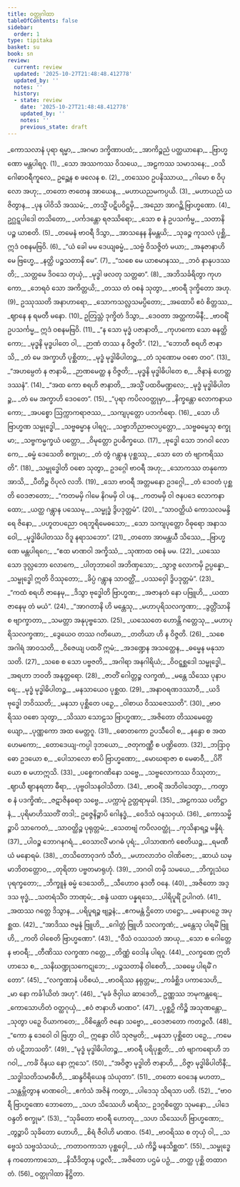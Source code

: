 ```yaml
---
title: ဝတ္ထုဂါထာ
tableOfContents: false
sidebar:
  order: 1
type: tipitaka
basket: su
book: sn
review:
  current: review
  updated: '2025-10-27T21:48:48.412778'
  updated_by: ''
  notes: ''
  history:
  - state: review
    date: '2025-10-27T21:48:48.412778'
    updated_by: ''
    notes: ''
    previous_state: draft
---
```



<ReviewStatus review={frontmatter.review} showDetails={true} />

<HypothesisAnnotation frontmatter={frontmatter} />

<DynamicBreadcrumb />

<Division number="983" book="sn" e="ch" v="18" p="429">

<Paragraph number="1164" type="verses" book="sn">
_ကောသလာနံ ပုရာ ရမ္မာ,_  
_အဂမာ ဒက္ခိဏာပထံ;_  
_အာကိဉ္စညံ ပတ္ထယာနော,_  
_ဗြာဟ္မဏော မန္တပါရဂူ. (1)_  

</Paragraph>

</Division>
<Division number="984" book="sn" e="ch" v="18" p="429">

<Paragraph number="1165" type="verses" book="sn">
_သော အဿကဿ ဝိသယေ,_  
_အဠကဿ သမာသနေ;_  
_ဝသိ ဂေါဓာဝရီကူလေ,_  
ဥဉ္ဆေန စ ဖလေန စ. (2)_  

</Paragraph>

</Division>
<Division number="985" book="sn" e="ch" v="18" p="429">

<Paragraph number="1166" type="verses" book="sn">
_တဿေဝ ဥပနိဿာယ,_  
_ဂါမော စ ဝိပုလော အဟု;_  
_တတော ဇာတေန အာယေန,_  
_မဟာယညမကပ္ပယိ. (3)_  

</Paragraph>

</Division>
<Division number="986" book="sn" e="ch" v="18" p="429">

<Paragraph number="1167" type="verses" book="sn">
_မဟာယညံ ယဇိတွာန,_  
_ပုန ပါဝိသိ အဿမံ;_  
_တသ္မိံ ပဋိပဝိဋ္ဌမှိ,_  
_အညော အာဂဉ္ဆိ ဗြာဟ္မဏော. (4)_  

</Paragraph>

</Division>
<Division number="987" book="sn" e="ch" v="18" p="429">

<Paragraph number="1168" type="verses" book="sn">
ဥဂ္ဃဋ္ဋပါဒေါ တသိတော,_  
_ပင်္ကဒန္တော ရဇဿိရော;_  
_သော စ နံ ဥပသင်္ကမ္မ,_  
_သတာနိ ပဉ္စ ယာစတိ. (5)_  

</Paragraph>

</Division>
<Division number="988" book="sn" e="ch" v="18" p="429">

<Paragraph number="1169" type="verses" book="sn">
_တမေနံ ဗာဝရီ ဒိသွာ,_  
_အာသနေန နိမန္တယိ;_  
_သုခဉ္စ ကုသလံ ပုစ္ဆိ,_  
ဣဒံ ဝစနမဗြဝိ. (6)_  

</Paragraph>

</Division>
<Division number="989" book="sn" e="ch" v="18" p="429">

<Paragraph number="1170" type="verses" book="sn">
_“ယံ ခေါ မမ ဒေယျဓမ္မံ,_  
_သဗ္ဗံ ဝိသဇ္ဇိတံ မယာ;_  
_အနုဇာနာဟိ မေ ဗြဟ္မေ,_  
_နတ္ထိ ပဉ္စသတာနိ မေ”. (7)_  

</Paragraph>

</Division>
<Division number="990" book="sn" e="ch" v="18" p="429">

<Paragraph number="1171" type="verses" book="sn">
_“သစေ မေ ယာစမာနဿ,_  
_ဘဝံ နာနုပဒဿတိ;_  
_သတ္တမေ ဒိဝသေ တုယှံ,_  
_မုဒ္ဓါ ဖလတု သတ္တဓာ”. (8)_  

</Paragraph>

</Division>
<Division number="991" book="sn" e="ch" v="18" p="429">

<Paragraph number="1172" type="verses" book="sn">
_အဘိသင်္ခရိတွာ ကုဟကော,_  
_ဘေရဝံ သော အကိတ္တယိ;_  
_တဿ တံ ဝစနံ သုတွာ,_  
_ဗာဝရီ ဒုက္ခိတော အဟု. (9)_  

</Paragraph>

</Division>
<Division number="992" book="sn" e="ch" v="18" p="429">

<Paragraph number="1173" type="verses" book="sn">
ဥဿုဿတိ အနာဟာရော,_  
_သောကသလ္လသမပ္ပိတော;_  
_အထောပိ ဧဝံ စိတ္တဿ,_  
_ဈာနေ န ရမတီ မနော. (10)_  

</Paragraph>

</Division>
<Division number="993" book="sn" e="ch" v="18" p="429">

<Paragraph number="1174" book="sn">
ဥတြသ္တံ ဒုက္ခိတံ ဒိသွာ,_  
_ဒေဝတာ အတ္ထကာမိနီ;_  
_ဗာဝရိံ ဥပသင်္ကမ္မ,_  
ဣဒံ ဝစနမဗြဝိ. (11)_  

</Paragraph>

</Division>
<Division number="994" book="sn" e="ch" v="18" p="430">

<Paragraph number="1175" type="verses" book="sn">
_“န သော မုဒ္ဓံ ပဇာနာတိ,_  
_ကုဟကော သော ဓနတ္ထိကော;_  
_မုဒ္ဓနိ မုဒ္ဓပါတေ ဝါ,_  
_ဉာဏံ တဿ န ဝိဇ္ဇတိ”. (12)_  

</Paragraph>

</Division>
<Division number="995" book="sn" e="ch" v="18" p="430">

<Paragraph number="1176" type="verses" book="sn">
_“ဘောတီ စရဟိ ဇာနာသိ,_  
_တံ မေ အက္ခာဟိ ပုစ္ဆိတာ;_  
_မုဒ္ဓံ မုဒ္ဓါဓိပါတဉ္စ,_  
_တံ သုဏောမ ဝစော တဝ”. (13)_  

</Paragraph>

</Division>
<Division number="996" book="sn" e="ch" v="18" p="430">

<Paragraph number="1177" type="verses" book="sn">
_“အဟမ္ပေတံ န ဇာနာမိ,_  
_ဉာဏမေတ္ထ န ဝိဇ္ဇတိ;_  
_မုဒ္ဓနိ မုဒ္ဓါဓိပါတေ စ,_  
_ဇိနာနံ ဟေတ္ထ ဒဿနံ”. (14)_  

</Paragraph>

</Division>
<Division number="997" book="sn" e="ch" v="18" p="430">

<Paragraph number="1178" type="verses" book="sn">
_“အထ ကော စရဟိ ဇာနာတိ,_  
_အသ္မိံ ပထဝိမဏ္ဍလေ;_  
_မုဒ္ဓံ မုဒ္ဓါဓိပါတဉ္စ,_  
_တံ မေ အက္ခာဟိ ဒေဝတေ”. (15)_  

</Paragraph>

</Division>
<Division number="998" book="sn" e="ch" v="18" p="430">

<Paragraph number="1179" type="verses" book="sn">
_“ပုရာ ကပိလဝတ္ထုမှာ,_  
_နိက္ခန္တော လောကနာယကော;_  
_အပစ္စော ဩက္ကာကရာဇဿ,_  
_သကျပုတ္တော ပဘင်္ကရော. (16)_  

</Paragraph>

</Division>
<Division number="999" book="sn" e="ch" v="18" p="430">

<Paragraph number="1180" type="verses" book="sn">
_သော ဟိ ဗြာဟ္မဏ သမ္ဗုဒ္ဓေါ,_  
_သဗ္ဗဓမ္မာန ပါရဂူ;_  
_သဗ္ဗာဘိညာဗလပ္ပတ္တော,_  
_သဗ္ဗဓမ္မေသု စက္ခုမာ;_  
_သဗ္ဗကမ္မက္ခယံ ပတ္တော,_  
_ဝိမုတ္တော ဥပဓိက္ခယေ. (17)_  

</Paragraph>

</Division>
<Division number="1000" book="sn" e="ch" v="18" p="430">

<Paragraph number="1181" type="verses" book="sn">
_ဗုဒ္ဓေါ သော ဘဂဝါ လောကေ,_  
_ဓမ္မံ ဒေသေတိ စက္ခုမာ;_  
_တံ တွံ ဂန္တွာန ပုစ္ဆဿု,_  
_သော တေ တံ ဗျာကရိဿတိ”. (18)_  

</Paragraph>

</Division>
<Division number="1001" book="sn" e="ch" v="18" p="430">

<Paragraph number="1182" type="verses" book="sn">
_သမ္ဗုဒ္ဓေါတိ ဝစော သုတွာ,_  
ဥဒဂ္ဂေါ ဗာဝရီ အဟု;_  
_သောကဿ တနုကော အာသိ,_  
_ပီတိဉ္စ ဝိပုလံ လဘိ. (19)_  

</Paragraph>

</Division>
<Division number="1002" book="sn" e="ch" v="18" p="430">

<Paragraph number="1183" type="verses" book="sn">
_သော ဗာဝရီ အတ္တမနော ဥဒဂ္ဂေါ,_  
_တံ ဒေဝတံ ပုစ္ဆတိ ဝေဒဇာတော;_  
_“ကတမမှိ ဂါမေ နိဂမမှိ ဝါ ပန,_  
_ကတမမှိ ဝါ ဇနပဒေ လောကနာထော;_  
_ယတ္ထ ဂန္တွာန ပဿေမု,_  
_သမ္ဗုဒ္ဓံ ဒွိပဒုတ္တမံ”. (20)_  

</Paragraph>

</Division>
<Division number="1003" book="sn" e="ch" v="18" p="430">

<Paragraph number="1184" type="verses" book="sn">
_“သာဝတ္ထိယံ ကောသလမန္ဒိရေ ဇိနော,_  
_ပဟူတပညော ဝရဘူရိမေဓသော;_  
_သော သကျပုတ္တော ဝိဓုရော အနာသဝေါ,_  
_မုဒ္ဓါဓိပါတဿ ဝိဒူ နရာသဘော”. (21)_  

</Paragraph>

</Division>
<Division number="1004" book="sn" e="ch" v="18" p="431">

<Paragraph number="1185" type="verses" book="sn">
_တတော အာမန္တယီ သိဿေ,_  
_ဗြာဟ္မဏေ မန္တပါရဂေ;_  
_“ဧထ မာဏဝါ အက္ခိဿံ,_  
_သုဏာထ ဝစနံ မမ. (22)_  

</Paragraph>

</Division>
<Division number="1005" book="sn" e="ch" v="18" p="431">

<Paragraph number="1186" type="verses" book="sn">
_ယဿေသော ဒုလ္လဘော လောကေ,_  
_ပါတုဘာဝေါ အဘိဏှသော;_  
_သွာဇ္ဇ လောကမှိ ဥပ္ပန္နော,_  
_သမ္ဗုဒ္ဓေါ ဣတိ ဝိဿုတော;_  
_ခိပ္ပံ ဂန္တွာန သာဝတ္ထိံ,_  
_ပဿဝှေါ ဒွိပဒုတ္တမံ”. (23)_  

</Paragraph>

</Division>
<Division number="1006" book="sn" e="ch" v="18" p="431">

<Paragraph number="1187" type="verses" book="sn">
_“ကထံ စရဟိ ဇာနေမု,_  
_ဒိသွာ ဗုဒ္ဓေါတိ ဗြာဟ္မဏ;_  
_အဇာနတံ နော ပဗြူဟိ,_  
_ယထာ ဇာနေမု တံ မယံ”. (24)_  

</Paragraph>

</Division>
<Division number="1007" book="sn" e="ch" v="18" p="431">

<Paragraph number="1188" type="verses" book="sn">
_“အာဂတာနိ ဟိ မန္တေသု,_  
_မဟာပုရိသလက္ခဏာ;_  
_ဒွတ္တိံသာနိ စ ဗျာက္ခာတာ,_  
_သမတ္တာ အနုပုဗ္ဗသော. (25)_  

</Paragraph>

</Division>
<Division number="1008" book="sn" e="ch" v="18" p="431">

<Paragraph number="1189" type="verses" book="sn">
_ယဿေတေ ဟောန္တိ ဂတ္တေသု,_  
_မဟာပုရိသလက္ခဏာ;_  
_ဒွေယေဝ တဿ ဂတိယော,_  
_တတိယာ ဟိ န ဝိဇ္ဇတိ. (26)_  

</Paragraph>

</Division>
<Division number="1009" book="sn" e="ch" v="18" p="431">

<Paragraph number="1190" type="verses" book="sn">
_သစေ အဂါရံ အာဝသတိ,_  
_ဝိဇေယျ ပထဝိံ ဣမံ;_  
_အဒဏ္ဍေန အသတ္ထေန,_  
_ဓမ္မေန မနုသာသတိ. (27)_  

</Paragraph>

</Division>
<Division number="1010" book="sn" e="ch" v="18" p="431">

<Paragraph number="1191" type="verses" book="sn">
_သစေ စ သော ပဗ္ဗဇတိ,_  
_အဂါရာ အနဂါရိယံ;_  
_ဝိဝဋ္ဋစ္ဆဒေါ သမ္ဗုဒ္ဓေါ,_  
_အရဟာ ဘဝတိ အနုတ္တရော. (28)_  

</Paragraph>

</Division>
<Division number="1011" book="sn" e="ch" v="18" p="431">

<Paragraph number="1192" type="verses" book="sn">
_ဇာတိံ ဂေါတ္တဉ္စ လက္ခဏံ,_  
_မန္တေ သိဿေ ပုနာပရေ;_  
_မုဒ္ဓံ မုဒ္ဓါဓိပါတဉ္စ,_  
_မနသာယေဝ ပုစ္ဆထ. (29)_  

</Paragraph>

</Division>
<Division number="1012" book="sn" e="ch" v="18" p="431">

<Paragraph number="1193" type="verses" book="sn">
_အနာဝရဏဒဿာဝီ,_  
_ယဒိ ဗုဒ္ဓေါ ဘဝိဿတိ;_  
_မနသာ ပုစ္ဆိတေ ပဉှေ,_  
_ဝါစာယ ဝိဿဇေဿတိ”. (30)_  

</Paragraph>

</Division>
<Division number="1013" book="sn" e="ch" v="18" p="431">

<Paragraph number="1194" type="verses" book="sn">
_ဗာဝရိဿ ဝစော သုတွာ,_  
_သိဿာ သောဠသ ဗြာဟ္မဏာ;_  
_အဇိတော တိဿမေတ္တေယျော,_  
_ပုဏ္ဏကော အထ မေတ္တဂူ. (31)_  

</Paragraph>

</Division>
<Division number="1014" book="sn" e="ch" v="18" p="431">

<Paragraph number="1195" type="verses" book="sn">
_ဓောတကော ဥပသီဝေါ စ,_  
_နန္ဒော စ အထ ဟေမကော;_  
_တောဒေယျ-ကပ္ပါ ဒုဘယော,_  
_ဇတုကဏ္ဏီ စ ပဏ္ဍိတော. (32)_  

</Paragraph>

</Division>
<Division number="1015" book="sn" e="ch" v="18" p="432">

<Paragraph number="1196" type="verses" book="sn">
_ဘဒြာဝုဓော ဥဒယော စ,_  
_ပေါသာလော စာပိ ဗြာဟ္မဏော;_  
_မောဃရာဇာ စ မေဓာဝီ,_  
_ပိင်္ဂိယော စ မဟာဣသိ. (33)_  

</Paragraph>

</Division>
<Division number="1016" book="sn" e="ch" v="18" p="432">

<Paragraph number="1197" type="verses" book="sn">
_ပစ္စေကဂဏိနော သဗ္ဗေ,_  
_သဗ္ဗလောကဿ ဝိဿုတာ;_  
_ဈာယီ ဈာနရတာ ဓီရာ,_  
_ပုဗ္ဗဝါသနဝါသိတာ. (34)_  

</Paragraph>

</Division>
<Division number="1017" book="sn" e="ch" v="18" p="432">

<Paragraph number="1198" type="verses" book="sn">
_ဗာဝရိံ အဘိဝါဒေတွာ,_  
_ကတွာ စ နံ ပဒက္ခိဏံ;_  
_ဇဋာဇိနဓရာ သဗ္ဗေ,_  
_ပက္ကာမုံ ဥတ္တရာမုခါ. (35)_  

</Paragraph>

</Division>
<Division number="1018" book="sn" e="ch" v="18" p="432">

<Paragraph number="1199" type="verses" book="sn">
_အဠကဿ ပတိဋ္ဌာနံ,_  
_ပုရိမာဟိဿတိံ တဒါ;_  
ဥဇ္ဇေနိဉ္စာပိ ဂေါနဒ္ဓံ,_  
_ဝေဒိသံ ဝနသဝှယံ. (36)_  

</Paragraph>

</Division>
<Division number="1019" book="sn" e="ch" v="18" p="432">

<Paragraph number="1200" type="verses" book="sn">
_ကောသမ္ဗိဉ္စာပိ သာကေတံ,_  
_သာဝတ္ထိဉ္စ ပုရုတ္တမံ;_  
_သေတဗျံ ကပိလဝတ္ထုံ,_  
_ကုသိနာရဉ္စ မန္ဒိရံ. (37)_  

</Paragraph>

</Division>
<Division number="1020" book="sn" e="ch" v="18" p="432">

<Paragraph number="1201" type="verses" book="sn">
_ပါဝဉ္စ ဘောဂနဂရံ,_  
_ဝေသာလိံ မာဂဓံ ပုရံ;_  
_ပါသာဏကံ စေတိယဉ္စ,_  
_ရမဏီယံ မနောရမံ. (38)_  

</Paragraph>

</Division>
<Division number="1021" book="sn" e="ch" v="18" p="432">

<Paragraph number="1202" type="verses" book="sn">
_တသိတောဝုဒကံ သီတံ,_  
_မဟာလာဘံဝ ဝါဏိဇော;_  
_ဆာယံ ဃမ္မာဘိတတ္တောဝ,_  
_တုရိတာ ပဗ္ဗတမာရုဟုံ. (39)_  

</Paragraph>

</Division>
<Division number="1022" book="sn" e="ch" v="18" p="432">

<Paragraph number="1203" type="verses" book="sn">
_ဘဂဝါ တမှိ သမယေ,_  
_ဘိက္ခုသံဃပုရက္ခတော;_  
_ဘိက္ခူနံ ဓမ္မံ ဒေသေတိ,_  
_သီဟောဝ နဒတီ ဝနေ. (40)_  

</Paragraph>

</Division>
<Division number="1023" book="sn" e="ch" v="18" p="432">

<Paragraph number="1204" type="verses" book="sn">
_အဇိတော အဒ္ဒသ ဗုဒ္ဓံ,_  
_သတရံသိံဝ ဘာဏုမံ;_  
_စန္ဒံ ယထာ ပန္နရသေ,_  
_ပါရိပူရိံ ဥပါဂတံ. (41)_  

</Paragraph>

</Division>
<Division number="1024" book="sn" e="ch" v="18" p="432">

<Paragraph number="1205" type="verses" book="sn">
_အထဿ ဂတ္တေ ဒိသွာန,_  
_ပရိပူရဉ္စ ဗျဉ္ဇနံ;_  
_ဧကမန္တံ ဌိတော ဟဋ္ဌော,_  
_မနောပဉှေ အပုစ္ဆထ. (42)_  

</Paragraph>

</Division>
<Division number="1025" book="sn" e="ch" v="18" p="432">

<Paragraph number="1206" type="verses" book="sn">
_“အာဒိဿ ဇမ္မနံ ဗြူဟိ,_  
_ဂေါတ္တံ ဗြူဟိ သလက္ခဏံ;_  
_မန္တေသု ပါရမိံ ဗြူဟိ,_  
_ကတိ ဝါစေတိ ဗြာဟ္မဏော”. (43)_  

</Paragraph>

</Division>
<Division number="1026" book="sn" e="ch" v="18" p="432">

<Paragraph number="1207" type="verses" book="sn">
_“ဝီသံ ဝဿသတံ အာယု,_  
_သော စ ဂေါတ္တေန ဗာဝရီ;_  
_တီဏိဿ လက္ခဏာ ဂတ္တေ,_  
_တိဏ္ဏံ ဝေဒါန ပါရဂူ. (44)_  

</Paragraph>

</Division>
<Division number="1027" book="sn" e="ch" v="18" p="433">

<Paragraph number="1208" type="verses" book="sn">
_လက္ခဏေ ဣတိဟာသေ စ,_  
_သနိဃဏ္ဍုသကေဋုဘေ;_  
_ပဉ္စသတာနိ ဝါစေတိ,_  
_သဓမ္မေ ပါရမိံ ဂတော”. (45)_  

</Paragraph>

</Division>
<Division number="1028" book="sn" e="ch" v="18" p="433">

<Paragraph number="1209" type="verses" book="sn">
_“လက္ခဏာနံ ပဝိစယံ,_  
_ဗာဝရိဿ နရုတ္တမ;_  
_ကင်္ခစ္ဆိဒ ပကာသေဟိ,_  
_မာ နော ကင်္ခါယိတံ အဟု”. (46)_  

</Paragraph>

</Division>
<Division number="1029" book="sn" e="ch" v="18" p="433">

<Paragraph number="1210" type="verses" book="sn">
_“မုခံ ဇိဝှါယ ဆာဒေတိ,_  
ဥဏ္ဏဿ ဘမုကန္တရေ;_  
_ကောသောဟိတံ ဝတ္ထဂုယှံ,_  
_ဧဝံ ဇာနာဟိ မာဏဝ”. (47)_  

</Paragraph>

</Division>
<Division number="1030" book="sn" e="ch" v="18" p="433">

<Paragraph number="1211" type="verses" book="sn">
_ပုစ္ဆဉှိ ကိဉ္စိ အသုဏန္တော,_  
_သုတွာ ပဉှေ ဝိယာကတေ;_  
_ဝိစိန္တေတိ ဇနော သဗ္ဗော,_  
_ဝေဒဇာတော ကတဉ္ဇလီ. (48)_  

</Paragraph>

</Division>
<Division number="1031" book="sn" e="ch" v="18" p="433">

<Paragraph number="1212" type="verses" book="sn">
_“ကော နု ဒေဝေါ ဝါ ဗြဟ္မာ ဝါ,_  
ဣန္ဒော ဝါပိ သုဇမ္ပတိ;_  
_မနသာ ပုစ္ဆိတေ ပဉှေ,_  
_ကမေတံ ပဋိဘာသတိ”. (49)_  

</Paragraph>

</Division>
<Division number="1032" book="sn" e="ch" v="18" p="433">

<Paragraph number="1213" type="verses" book="sn">
_“မုဒ္ဓံ မုဒ္ဓါဓိပါတဉ္စ,_  
_ဗာဝရီ ပရိပုစ္ဆတိ;_  
_တံ ဗျာကရောဟိ ဘဂဝါ,_  
_ကင်္ခံ ဝိနယ နော ဣသေ”. (50)_  

</Paragraph>

</Division>
<Division number="1033" book="sn" e="ch" v="18" p="433">

<Paragraph number="1214" type="verses" book="sn">
_“အဝိဇ္ဇာ မုဒ္ဓါတိ ဇာနာဟိ,_  
_ဝိဇ္ဇာ မုဒ္ဓါဓိပါတိနီ;_  
_သဒ္ဓါသတိသမာဓီဟိ,_  
_ဆန္ဒဝိရိယေန သံယုတာ”. (51)_  

</Paragraph>

</Division>
<Division number="1034" book="sn" e="ch" v="18" p="433">

<Paragraph number="1215" type="verses" book="sn">
_တတော ဝေဒေန မဟတာ,_  
_သန္ထမ္ဘိတွာန မာဏဝေါ;_  
_ဧကံသံ အဇိနံ ကတွာ,_  
_ပါဒေသု သိရသာ ပတိ. (52)_  

</Paragraph>

</Division>
<Division number="1035" book="sn" e="ch" v="18" p="433">

<Paragraph number="1216" type="verses" book="sn">
_“ဗာဝရီ ဗြာဟ္မဏော ဘောတော,_  
_သဟ သိဿေဟိ မာရိသ;_  
ဥဒဂ္ဂစိတ္တော သုမနော,_  
_ပါဒေ ဝန္ဒတိ စက္ခုမ”. (53)_  

</Paragraph>

</Division>
<Division number="1036" book="sn" e="ch" v="18" p="433">

<Paragraph number="1217" type="verses" book="sn">
_“သုခိတော ဗာဝရီ ဟောတု,_  
_သဟ သိဿေဟိ ဗြာဟ္မဏော;_  
_တွဉ္စာပိ သုခိတော ဟောဟိ,_  
_စိရံ ဇီဝါဟိ မာဏဝ. (54)_  

</Paragraph>

</Division>
<Division number="1037" book="sn" e="ch" v="18" p="433">

<Paragraph number="1218" type="verses" book="sn">
_ဗာဝရိဿ စ တုယှံ ဝါ,_  
_သဗ္ဗေသံ သဗ္ဗသံသယံ;_  
_ကတာဝကာသာ ပုစ္ဆဝှေါ,_  
_ယံ ကိဉ္စိ မနသိစ္ဆထ”. (55)_  

</Paragraph>

</Division>
<Division number="1038" book="sn" e="ch" v="18" p="433">

<Paragraph number="1219" type="verses" book="sn">
_သမ္ဗုဒ္ဓေန ကတောကာသော,_  
_နိသီဒိတွာန ပဉ္ဇလီ;_  
_အဇိတော ပဌမံ ပဉှံ,_  
_တတ္ထ ပုစ္ဆိ တထာဂတံ. (56)_  


</Paragraph>
</Division>

<Paragraph number="1220" type="center" book="sn">
ဝတ္ထုဂါထာ နိဋ္ဌိတာ.
</Paragraph>